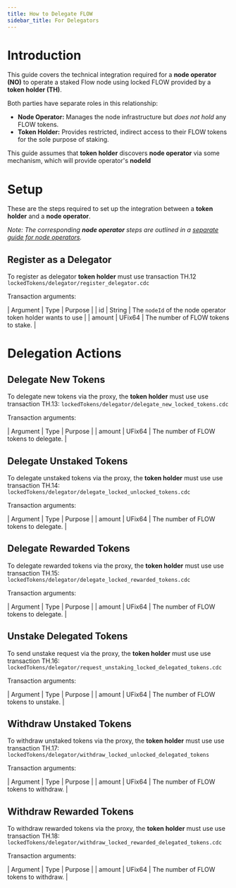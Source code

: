 ```yaml
---
title: How to Delegate FLOW
sidebar_title: For Delegators
---
```


# Introduction

This guide covers the technical integration required for a **node operator (NO)** to operate
a staked Flow node using locked FLOW provided by a **token holder (TH)**.

Both parties have separate roles in this relationship:

- **Node Operator:** Manages the node infrastructure but _does not hold_ any FLOW tokens.
- **Token Holder:** Provides restricted, indirect access to their FLOW tokens for the sole purpose of staking.

This guide assumes that **token holder** discovers **node operator** via some mechanism, which will provide operator's **nodeId**

# Setup

These are the steps required to set up the integration between a **token holder** and a **node operator**.

_Note: The corresponding **node operator** steps are outlined in a 
[separate guide for node operators](/token/staking2/node-operators)._

## Register as a Delegator

To register as delegator **token holder** must use transaction TH.12
`lockedTokens/delegator/register_delegator.cdc`

Transaction arguments:

| Argument | Type | Purpose |
| id   | String  | The `nodeId` of the node operator token holder wants to use |
| amount   | UFix64  | The number of FLOW tokens to stake. |


# Delegation Actions

## Delegate New Tokens

To delegate new tokens via the proxy, the **token holder** must use use transaction TH.13:
`lockedTokens/delegator/delegate_new_locked_tokens.cdc`

Transaction arguments:

| Argument | Type | Purpose |
| amount   | UFix64  | The number of FLOW tokens to delegate. |

## Delegate Unstaked Tokens
To delegate unstaked tokens via the proxy, the **token holder** must use use transaction TH.14:
`lockedTokens/delegator/delegate_locked_unlocked_tokens.cdc`

Transaction arguments:

| Argument | Type | Purpose |
| amount   | UFix64  | The number of FLOW tokens to delegate. |

## Delegate Rewarded Tokens
To delegate rewarded tokens via the proxy, the **token holder** must use use transaction TH.15:
`lockedTokens/delegator/delegate_locked_rewarded_tokens.cdc`

Transaction arguments:

| Argument | Type | Purpose |
| amount   | UFix64  | The number of FLOW tokens to delegate. |

## Unstake Delegated Tokens
To send unstake request via the proxy, the **token holder** must use use transaction TH.16:
`lockedTokens/delegator/request_unstaking_locked_delegated_tokens.cdc`

Transaction arguments:

| Argument | Type | Purpose |
| amount   | UFix64  | The number of FLOW tokens to unstake. |

## Withdraw Unstaked Tokens
To withdraw unstaked tokens via the proxy, the **token holder** must use use transaction TH.17:
`lockedTokens/delegator/withdraw_locked_unlocked_delegated_tokens`

Transaction arguments:

| Argument | Type | Purpose |
| amount   | UFix64  | The number of FLOW tokens to withdraw. |

## Withdraw Rewarded Tokens
To withdraw rewarded tokens via the proxy, the **token holder** must use use transaction TH.18:
`lockedTokens/delegator/withdraw_locked_rewarded_delegated_tokens.cdc`

Transaction arguments:

| Argument | Type | Purpose |
| amount   | UFix64  | The number of FLOW tokens to withdraw. |